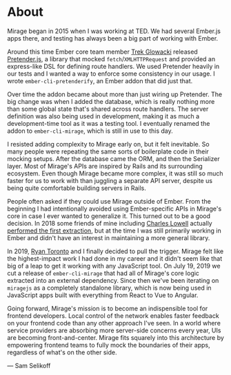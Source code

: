 # About

Mirage began in 2015 when I was working at TED. We had several Ember.js apps there, and testing has always been a big part of working with Ember.

Around this time Ember core team member [Trek Glowacki](https://twitter.com/trek) released [Pretender.js](https://github.com/pretenderjs/pretender), a library that mocked `fetch`/`XMLHTTPRequest` and provided an express-like DSL for defining route handlers. We used Pretender heavily in our tests and I wanted a way to enforce some consistency in our usage. I wrote `ember-cli-pretenderify`, an Ember addon that did just that.

Over time the addon became about more than just wiring up Pretender. The big change was when I added the database, which is really nothing more than some global state that's shared across route handlers. The server definition was also being used in development, making it as much a development-time tool as it was a testing tool. I eventually renamed the addon to `ember-cli-mirage`, which is still in use to this day.

I resisted adding complexity to Mirage early on, but it felt inevitable. So many people were repeating the same sorts of boilerplate code in their mocking setups. After the database came the ORM, and then the Serializer layer. Most of Mirage's APIs are inspired by Rails and its surrounding ecosystem. Even though Mirage became more complex, it was still so much faster for us to work with than juggling a separate API server, despite us being quite comfortable building servers in Rails.

People often asked if they could use Mirage outside of Ember. From the beginning I had intentionally avoided using Ember-specific APIs in Mirage's core in case I ever wanted to generalize it. This turned out to be a good decision. In 2018 some friends of mine including [Charles Lowell](https://twitter.com/cowboyd) actually [performed the first extraction](https://github.com/bigtestjs/mirage), but at the time I was still primarily working in Ember and didn't have an interest in maintaining a more general library.

In 2019, [Ryan Toronto](https://twitter.com/ryantotweets) and I finally decided to pull the trigger. Mirage felt like the highest-impact work I had done in my career and it didn't seem like that big of a leap to get it working with any JavaScript tool. On July 19, 2019 we cut a release of `ember-cli-mirage` that had all of Mirage's core logic extracted into an external dependency. Since then we've been iterating on `miragejs` as a completely standalone library, which is now being used in JavaScript apps built with everything from React to Vue to Angular.

Going forward, Mirage's mission is to become an indispensible tool for frontend developers. Local control of the network enables faster feedback on your frontend code than any other approach I've seen. In a world where service providers are absorbing more server-side concerns every year, UIs are becoming front-and-center. Mirage fits squarely into this architecture by empowering frontend teams to fully mock the boundaries of their apps, regardless of what's on the other side.

— Sam Selikoff
